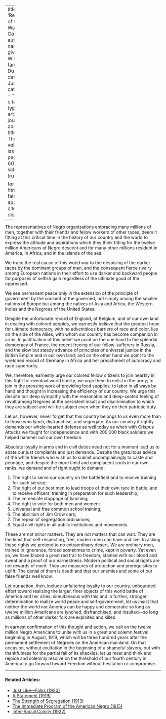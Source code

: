 
---
title: 'Resolutions of the Washington Conference'
author:
  - name:
      given: W.E.B.
      family: Du Bois
date: Jun. 1917
categories: 
  - ""
citation: 
  type: article-journal
  container-title: The Crisis
  volume: 14
  issue: 2
  page: 59-60
google-scholar: true

format:
  html:
    toc: false
    appendix-cite-as: display
---



The representatives of Negro organizations embracing many millions of men, together with their friends and fellow workers of other races, deem it fitting at this critical time in the history of our country and the world to express the attitude and aspirations which they think fitting for the twelve million Americans of Negro descent and for many other millions resident in America, in Africa, and in the islands of the sea.

We trace the real cause of this world war to the despising of the darker races by the dominant groups of men, and the consequent fierce rivalry among European nations in their effort to use darker and backward people for purposes of selfish gain regardless of the ultimate good of the oppressed. 

We see permanent peace only in the extension of the principle of government by the consent of the governed, not simply among the smaller nations of Europe but among the natives of Asia and Africa, the Western Indies and the Negroes of the United States. 

Despite the unfortunate record of England, of Belgium, and of our own land in dealing with colored peoples, we earnestly believe that the greatest hope for ultimate democracy, with no adventitious barriers of race and color, lies on the side of the Allies, with whom our country has become companion in arms. In justification of this belief we point on the one hand to the splendid democracy of France, the recent freeing of our fellow-sufferers in Russia, and the slow but steady advance of principles of universal justice in the British Empire and in our own land; and on the other hand we point to the wretched record of Germany in Africa and her preachment of autocracy and race superiority.

We, therefore, earnestly urge our colored fellow citizens to join heartily in this fight for eventual world liberty; we urge them to enlist in the army; to join in the pressing work of providing food supplies; to labor in all ways by hand and thought in increasing the efficiency of our country. We urge this despite our deep sympathy with the reasonable and deep-seated feeling of revolt among Negroes at the persistent insult and discrimination to which they are subject and will be subject even when they do their patriotic duty. 

Let us, however, never forget that this country belongs to us even more than to those who lynch, disfranchise, and segregate. As our country it rightly demands our whole-hearted defense as well today as when with Crispus Attucks we fought for independence and with 200,000 black soldiers we helped hammer out our own freedom. 

Absolute loyalty in arms and in civil duties need not for a moment lead us to abate our just complaints and just demands. Despite the gratuitous advice of the white friends who wish us to submit uncomplainingly to caste and peonage, and despite the more timid and complacent souls in our own ranks, we demand and of right ought to demand: 

1. The right to serve our country on the battlefield and to receive training for such service; 
2. The right of our best men to lead troops of their own race in battle, and to receive officers' training in preparation for such leadership; 
3. The immediate stoppage of lynching; 
4. The right to vote for both men and women; 
5. Universal and free common school training; 
6. The abolition of Jim Crow cars; 
7. The repeal of segregation ordinances; 
8. Equal civil rights in all public institutions and movements. 

These are not minor matters. They are not matters that can wait. They are the least that self-respecting, free, modern men can have and live. In asking these rights we pretend to no extraordinary desert. We are ordinary men, trained in ignorance, forced sometimes to crime, kept in poverty. Yet even so, we have blazed a great red trail to freedom, stained with our blood and sweat and a proof of our earnestness. Modern political and social rights are not rewards of merit. They are measures of protection and prerequisites to uplift. The denial of them is death and that our enemies and some of our false friends well know. 

Let our action, then, include unfaltering loyalty to our country, unbounded effort toward realizing the larger, finer objects of this world battle of America and her allies; simultaneous with this and in further, stronger determination to realize world peace and self-government, let us insist that neither the world nor America can be happy and democratic so long as twelve million Americans are lynched, disfranchised, and insulted---so long as millions of other darker folk are exploited and killed. 

In earnest confirmation of this thought and action, we call on the twelve million Negro Americans to unite with us in a great and solemn festival beginning in August, 1919, which will be three hundred years after the permanent settlement of Negroes on the American mainland. On that occasion, without exultation in the beginning of a shameful slavery, but with thankfulness for the partial fall of its shackles, let us meet and think and rejoice and solemnly resolve on the threshold of our fourth century in America to go forward toward Freedom without hesitation or compromise. 

<!-- Similar articles start here -->
<div  class="clear-wrap"></div>
<hr>
#### Related Articles:

* [Just Like---Folks (1920)](/Volumes/19/05/just_like_folks.html)
* [A Statement (1919)](/Volumes/19/01/statement.html)
* [The Strength of Segregation (1913)](/Volumes/07/03/strength_of_segregation.html)
* [The Immediate Program of the  American Negro (1915)](/Volumes/09/06/immediate_program.html)
* [Inter-Racial Comity (1922)](/Volumes/22/01/inter-racial_comity.html)

<!-- Similar articles end here -->